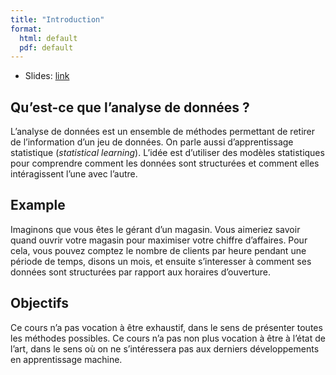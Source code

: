 ```yaml
--- 
title: "Introduction"
format: 
  html: default
  pdf: default
---
```



* Slides: [link](../slides/01-introduction-slides.qmd)

## Qu'est-ce que l'analyse de données ?

L'analyse de données est un ensemble de méthodes permettant de retirer de l'information d'un jeu de données. On parle aussi d'apprentissage statistique (*statistical learning*). 
L'idée est d'utiliser des modèles statistiques pour comprendre comment les données sont structurées et comment elles intéragissent l'une avec l'autre. 

::: {.callout-note appearance="simple"}

## Example

Imaginons que vous êtes le gérant d'un magasin. Vous aimeriez savoir quand ouvrir votre magasin pour maximiser votre chiffre d'affaires. Pour cela, vous pouvez comptez le nombre de clients par heure pendant une période de temps, disons un mois, et ensuite s'interesser 
à comment ses données sont structurées par rapport aux horaires d'ouverture.

::: 


## Objectifs


Ce cours n'a pas vocation à être exhaustif, dans le sens de présenter toutes les méthodes possibles. Ce cours n'a pas non plus vocation à être à l'état de l'art, dans le sens où on ne s'intéressera pas aux derniers développements en apprentissage machine. 



